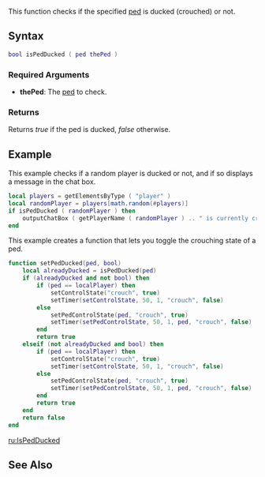 
{{Server client function}}
This function checks if the specified [[/ped.md|ped]] is ducked (crouched) or not.

==Syntax==
<syntaxhighlight lang="lua">bool isPedDucked ( ped thePed )</syntaxhighlight>
{{OOP||[[/ped.md|ped]]:isDucked|ducked}}

===Required Arguments===
*'''thePed''': The [[/ped.md|ped]] to check.

===Returns===
Returns ''true'' if the ped is ducked, ''false'' otherwise.

==Example==
<section class="client" name="Client" show="true">
This example checks if a random player is ducked or not, and if so displays a message in the chat box.
<syntaxhighlight lang="lua">
local players = getElementsByType ( "player" )
local randomPlayer = players[math.random(#players)]
if isPedDucked ( randomPlayer ) then
	outputChatBox ( getPlayerName ( randomPlayer ) .. " is currently crouching." )
end
</syntaxhighlight>

This example creates a function that lets you toggle the crouching state of a ped.
<syntaxhighlight lang="lua">
function setPedDucked(ped, bool)
	local alreadyDucked = isPedDucked(ped)
	if (alreadyDucked and not bool) then
		if (ped == localPlayer) then
			setControlState("crouch", true)
			setTimer(setControlState, 50, 1, "crouch", false)
		else
			setPedControlState(ped, "crouch", true)
			setTimer(setPedControlState, 50, 1, ped, "crouch", false)
		end
		return true
	elseif (not alreadyDucked and bool) then
		if (ped == localPlayer) then
			setControlState("crouch", true)
			setTimer(setControlState, 50, 1, "crouch", false)
		else
			setPedControlState(ped, "crouch", true)
			setTimer(setPedControlState, 50, 1, ped, "crouch", false)
		end
		return true
	end
	return false
end
</syntaxhighlight>
</section>
[[/ru:IsPedDucked.md|ru:IsPedDucked]]
==See Also==
{{Ped functions}}
